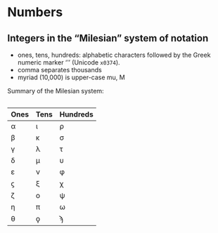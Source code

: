 # Numbers

## Integers in the "Milesian" system of notation

- ones, tens, hundreds: alphabetic characters followed by the Greek numeric marker 'ʹ' (Unicode `x0374`).
- comma separates thousands
- myriad (10,000) is upper-case mu, Μ
 


Summary of the Milesian system:


::: {.column width="40%"}

| Ones | Tens | Hundreds |
| --- | --- | --- | 
| α | ι  | ρ |
| β | κ | σ |
| γ | λ | τ |
| δ | μ | υ |
| ε| ν | φ |
| ϛ | ξ | χ |
| ζ| ο | ψ |
| η| π | ω |
| θ  | ϙ | ϡ |

:::